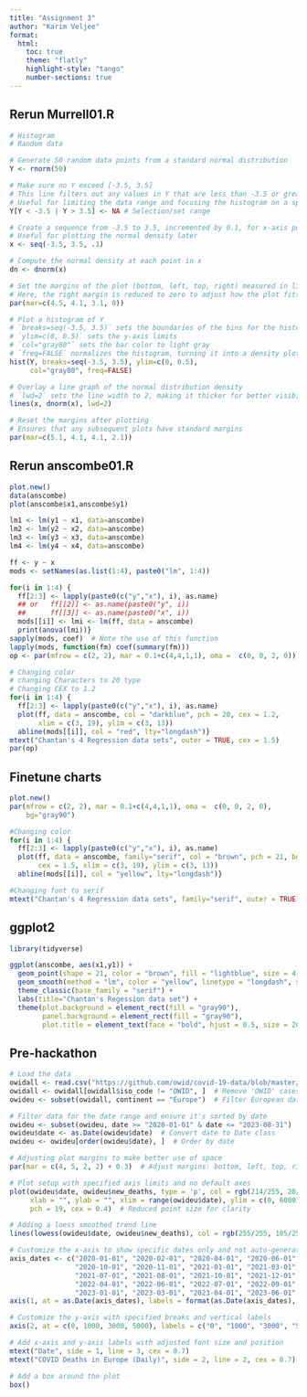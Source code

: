 ```yaml
---
title: "Assignment 3"
author: "Karim Veljee"
format: 
  html:
    toc: true
    theme: "flatly"
    highlight-style: "tango"
    number-sections: true
---
```


## Rerun Murrell01.R

```r

# Histogram
# Random data

# Generate 50 random data points from a standard normal distribution
Y <- rnorm(50)

# Make sure no Y exceed [-3.5, 3.5]
# This line filters out any values in Y that are less than -3.5 or greater than 3.5 by setting them to NA
# Useful for limiting the data range and focusing the histogram on a specific interval
Y[Y < -3.5 | Y > 3.5] <- NA # Selection/set range

# Create a sequence from -3.5 to 3.5, incremented by 0.1, for x-axis points
# Useful for plotting the normal density later
x <- seq(-3.5, 3.5, .1)

# Compute the normal density at each point in x
dn <- dnorm(x)

# Set the margins of the plot (bottom, left, top, right) measured in lines of text
# Here, the right margin is reduced to zero to adjust how the plot fits in the plotting area
par(mar=c(4.5, 4.1, 3.1, 0))

# Plot a histogram of Y
# `breaks=seq(-3.5, 3.5)` sets the boundaries of the bins for the histogram
# `ylim=c(0, 0.5)` sets the y-axis limits
# `col="gray80"` sets the bar color to light gray
# `freq=FALSE` normalizes the histogram, turning it into a density plot
hist(Y, breaks=seq(-3.5, 3.5), ylim=c(0, 0.5), 
     col="gray80", freq=FALSE)

# Overlay a line graph of the normal distribution density
# `lwd=2` sets the line width to 2, making it thicker for better visibility
lines(x, dnorm(x), lwd=2)

# Reset the margins after plotting
# Ensures that any subsequent plots have standard margins
par(mar=c(5.1, 4.1, 4.1, 2.1))

```

## Rerun anscombe01.R

```r

plot.new()
data(anscombe)
plot(anscombe$x1,anscombe$y1)

lm1 <- lm(y1 ~ x1, data=anscombe)
lm2 <- lm(y2 ~ x2, data=anscombe)
lm3 <- lm(y3 ~ x3, data=anscombe)
lm4 <- lm(y4 ~ x4, data=anscombe)

ff <- y ~ x
mods <- setNames(as.list(1:4), paste0("lm", 1:4))

for(i in 1:4) {
  ff[2:3] <- lapply(paste0(c("y","x"), i), as.name)
  ## or   ff[[2]] <- as.name(paste0("y", i))
  ##      ff[[3]] <- as.name(paste0("x", i))
  mods[[i]] <- lmi <- lm(ff, data = anscombe)
  print(anova(lmi))}
sapply(mods, coef)  # Note the use of this function
lapply(mods, function(fm) coef(summary(fm)))
op <- par(mfrow = c(2, 2), mar = 0.1+c(4,4,1,1), oma =  c(0, 0, 2, 0)) 

# Changing color
# changing Characters to 20 type 
# Changing CEX to 1.2
for(i in 1:4) {
  ff[2:3] <- lapply(paste0(c("y","x"), i), as.name)
  plot(ff, data = anscombe, col = "darkblue", pch = 20, cex = 1.2,
       xlim = c(3, 19), ylim = c(3, 13))
  abline(mods[[i]], col = "red", lty="longdash")}
mtext("Chantan's 4 Regression data sets", outer = TRUE, cex = 1.5)
par(op)
```

## Finetune charts

```r

plot.new()
par(mfrow = c(2, 2), mar = 0.1+c(4,4,1,1), oma =  c(0, 0, 2, 0), 
    bg="gray90")

#Changing color
for(i in 1:4) {
  ff[2:3] <- lapply(paste0(c("y","x"), i), as.name)
  plot(ff, data = anscombe, family="serif", col = "brown", pch = 21, bg = "lightblue", 
       cex = 1.5, xlim = c(3, 19), ylim = c(3, 13))
  abline(mods[[i]], col = "yellow", lty="longdash")}

#Changing font to serif
mtext("Chantan's 4 Regression data sets", family="serif", outer = TRUE, cex = 1.5)
```

## ggplot2

```r

library(tidyverse)

ggplot(anscombe, aes(x1,y1)) + 
  geom_point(shape = 21, color = "brown", fill = "lightblue", size = 4) + 
  geom_smooth(method = "lm", color = "yellow", linetype = "longdash", se = FALSE) + 
  theme_classic(base_family = "serif") + 
  labs(title="Chantan's Regession data set") + 
  theme(plot.background = element_rect(fill = "gray90"), 
        panel.background = element_rect(fill = "gray90"),
        plot.title = element_text(face = "bold", hjust = 0.5, size = 20))
```

## Pre-hackathon

```r

# Load the data
owidall <- read.csv("https://github.com/owid/covid-19-data/blob/master/public/data/owid-covid-data.csv?raw=true")
owidall <- owidall[owidall$iso_code != "OWID", ]  # Remove 'OWID' cases
owideu <- subset(owidall, continent == "Europe")  # Filter European data

# Filter data for the date range and ensure it's sorted by date
owideu <- subset(owideu, date >= "2020-01-01" & date <= "2023-08-31")
owideu$date <- as.Date(owideu$date)  # Convert date to Date class
owideu <- owideu[order(owideu$date), ]  # Order by date

# Adjusting plot margins to make better use of space
par(mar = c(4, 5, 2, 2) + 0.3)  # Adjust margins: bottom, left, top, right

# Plot setup with specified axis limits and no default axes
plot(owideu$date, owideu$new_deaths, type = 'p', col = rgb(214/255, 20/255, 133/255), 
     xlab = "", ylab = "", xlim = range(owideu$date), ylim = c(0, 6000), xaxt = 'n', yaxt = 'n',
     pch = 19, cex = 0.4)  # Reduced point size for clarity

# Adding a loess smoothed trend line
lines(lowess(owideu$date, owideu$new_deaths), col = rgb(255/255, 105/255, 180/255))  # Adjusted for a pinker color

# Customize the x-axis to show specific dates only and not auto-generate year markers
axis_dates <- c("2020-01-01", "2020-02-01", "2020-04-01", "2020-06-01", "2020-08-01", 
                "2020-10-01", "2020-11-01", "2021-01-01", "2021-03-01", "2021-05-01",
                "2021-07-01", "2021-08-01", "2021-10-01", "2021-12-01", "2022-02-01", 
                "2022-04-01", "2022-06-01", "2022-07-01", "2022-09-01", "2022-11-01", 
                "2023-01-01", "2023-03-01", "2023-04-01", "2023-06-01", "2023-08-01")
axis(1, at = as.Date(axis_dates), labels = format(as.Date(axis_dates), "%Y-%m"), las = 2, cex.axis = 0.5, tck = -0.0001)

# Customize the y-axis with specified breaks and vertical labels
axis(2, at = c(0, 1000, 3000, 5000), labels = c("0", "1000", "3000", "5000"), las = 0, cex.axis = 0.5)

# Add x-axis and y-axis labels with adjusted font size and position
mtext("Date", side = 1, line = 3, cex = 0.7)
mtext("COVID Deaths in Europe (Daily)", side = 2, line = 2, cex = 0.7)

# Add a box around the plot
box()

```

